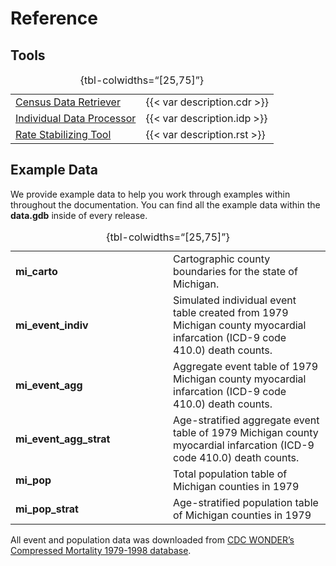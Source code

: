 # Reference

## Tools {.doc .doc-index}

| | |
| --- | --- |
| [Census Data Retriever](CDR.qmd) | {{< var description.cdr >}} |
| [Individual Data Processor](IDP.qmd) | {{< var description.idp >}} |
| [Rate Stabilizing Tool](RST.qmd) | {{< var description.rst >}} |

: {tbl-colwidths="[25,75]"}

## Example Data {.doc .doc-index}

We provide example data to help you work through examples within throughout the documentation. You can find all the example data within the **data.gdb** inside of every release.

| | |
| --- | --- |
| **mi_carto** | Cartographic county boundaries for the state of Michigan. |
| **mi_event_indiv** | Simulated individual event table created from 1979 Michigan county myocardial infarcation (ICD-9 code 410.0) death counts. |
| **mi_event_agg** | Aggregate event table of 1979 Michigan county myocardial infarcation (ICD-9 code 410.0) death counts. |
| **mi_event_agg_strat** | Age-stratified aggregate event table of 1979 Michigan county myocardial infarcation (ICD-9 code 410.0) death counts. |
| **mi_pop** | Total population table of Michigan counties in 1979 |
| **mi_pop_strat** | Age-stratified population table of Michigan counties in 1979 |

: {tbl-colwidths="[25,75]"}

All event and population data was downloaded from [CDC WONDER's Compressed Mortality 1979-1998 database](https://wonder.cdc.gov/cmf-icd9.html).
